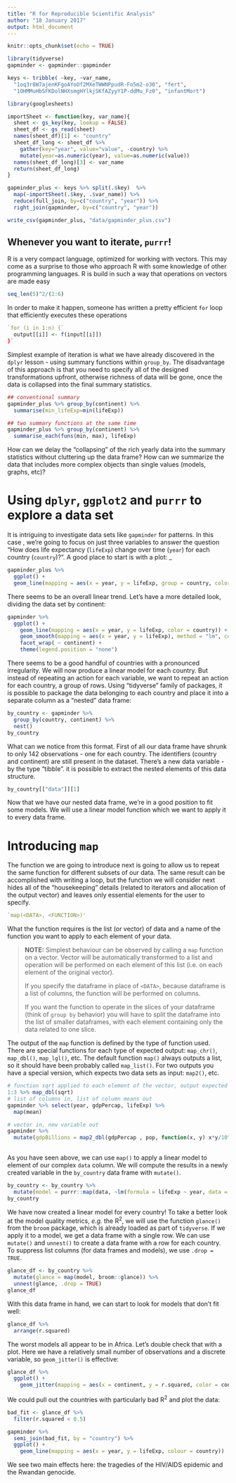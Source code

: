```yaml
---
title: "R for Reproducible Scientific Analysis"
author: "18 January 2017"
output: html_document
---
```


```r
knitr::opts_chunk$set(echo = TRUE)
```


```r
library(tidyverse)
gapminder <- gapminder::gapminder

keys <- tribble( ~key, ~var_name,
  "1oq3r8W7ajenKFgoAYoOf2MXeTWWNPpudR-Fo5m2-o30", "fert",
  "1OHMMuHbSFKDolNHXsmgHYlkjSKfAZyyY1P-ddMu_Fz0", "infantMort")

library(googlesheets)

importSheet <- function(key, var_name){
  sheet <- gs_key(key, lookup = FALSE)
  sheet_df <- gs_read(sheet)
  names(sheet_df)[1] <- "country"
  sheet_df_long <- sheet_df %>% 
    gather(key="year", value="value", -country) %>% 
    mutate(year=as.numeric(year), value=as.numeric(value))
  names(sheet_df_long)[3] <- var_name
  return(sheet_df_long)
}

gapminder_plus <- keys %>% split(.$key)  %>%  
  map(~importSheet(.$key, .$var_name)) %>% 
  reduce(full_join, by=c("country", "year")) %>% 
  right_join(gapminder, by=c("country", "year"))

write_csv(gapminder_plus, "data/gapminder_plus.csv")
```

## Whenever you want to iterate, `purrr`!

R is a very compact language, optimized for working with vectors. This may come as a surprise to those who approach R with some knowledge of other programming languages. R is build in such a way that operations on vectors are made easy

```r
seq_len(5)^2/(2:6)
```

In order to make it happen, someone has written a pretty efficient `for` loop that efficiently executes these operations

```r
`for (i in 1:n) {`
  output[[i]] <- f(input[[i]])
}`
```

Simplest example of iteration is what we have already discovered in the `dplyr` lesson - using summary functions within `group_by`. The disadvantage of this approach is that you need to specify all of the designed transformations upfront, otherwise richness of data will be gone, once the data is collapsed into the final summary statistics.

```r
## conventional summary
gapminder_plus %>% group_by(continent) %>% 
  summarise(min_lifeExp=min(lifeExp))

## two summary functions at the same time
gapminder_plus %>% group_by(continent) %>% 
  summarise_each(funs(min, max), lifeExp)

```

How can we delay the "collapsing" of the rich yearly data into the summary statistics without cluttering up the data frame? How can we summarize the data that includes more complex objects than single values (models, graphs, etc)?

# Using `dplyr`, `ggplot2` and `purrr` to explore a data set

It is intriguing to investigate data sets like `gapminder` for patterns. In this case , we're going to focus on just three variables to answer the question "How does life expectancy (`lifeExp`) change over time (`year`) for each country (`country`)?". A good place to start is with a plot:
_
```r

gapminder_plus %>% 
  ggplot() + 
  geom_line(mapping = aes(x = year, y = lifeExp, group = country, color = continent))
```

There seems to be an overall linear trend. Let's have a more detailed look, dividing the data set by continent:

```r
gapminder %>% 
  ggplot() +
    geom_line(mapping = aes(x = year, y = lifeExp, color = country)) +
    geom_smooth(mapping = aes(x = year, y = lifeExp), method = "lm", color = "black") +
    facet_wrap( ~ continent) +
    theme(legend.position = "none")
```

There seems to be a good handful of countries with a pronounced irregularity. We will now produce a linear model for each country. But instead of repeating an action for each variable, we want to repeat an action for each country, a group of rows. Using "tidyverse" family of packages, it is possible to package the data belonging to each country and place it into a separate column as a "nested" data frame:

```r
by_country <- gapminder %>% 
  group_by(country, continent) %>% 
  nest()
by_country
```

What can we notice from this format. First of all our data frame have shrunk to only 142 observations - one for each country. The identifiers (country and continent) are still present in the dataset. There's a new data variable - by the type "tibble". it is possible to extract the nested elements of this data structure.

```r
by_country[["data"]][1] 
```


Now that we have our nested data frame, we're in a good position to fit some models. We will use a linear model function which we want to apply it to every data frame. 

# Introducing `map`

The function we are going to introduce next is going to allow us to repeat the same function for different subsets of our data. The same result can be accomplished with writing a loop, but the function we will consider next hides all of the "housekeeping" details (related to iterators and allocation of the output vector) and leaves only essential elements for the user to specify.

```r
`map(<DATA>, <FUNCTION>)'
```

What the function requires is the list (or vector) of data and a name of the function you want to apply to each element of your data.

> __NOTE:__  Simplest behaviour can be observed by calling a `map` function on a vector. Vector will be automatically transformed to a list and operation will be performed on each element of this list (i.e. on each element of the original vector). 
>
> If you specify the dataframe in place of `<DATA>`, because dataframe is a list of columns, the function will be performed on columns.
>
> If you want the function to operate in the slices of your dataframe (think of `group by` behavior) you will have to split the dataframe into the list of smaller dataframes, with each element containing only the data related to one slice.

The output of the `map` function is defined by the type of function used. There are special functions for each type of expected output: `map_chr()`, `map_dbl()`, `map_lgl()`, etc. The default function `map()` always outputs a list, so it should have been probably called `map_list()`. For two outputs you have a special version, which expects two data sets as input: `map2()`, etc. 

```r

# function sqrt applied to each element of the vector, output expected as a numeric vector
1:3 %>% map_dbl(sqrt)
# list of columns in, list of column means out
gapminder %>% select(year, gdpPercap, lifeExp) %>%
  map(mean)

# vector in, new variable out
gapminder %>% 
  mutate(gdpBillions = map2_dbl(gdpPercap , pop, function(x, y) x*y/10^9))
  
```


As you have seen above, we can use `map()` to apply a linear model to element of our complex `data` column. We will compute the results in a newly created variable in the `by_country` data frame with `mutate()`.

```r
by_country <- by_country %>% 
  mutate(model = purrr::map(data, ~lm(formula = lifeExp ~ year, data = .x)))
by_country
```

We have now created a linear model for every country! To take a better look at the model quality metrics, *e.g.* the R^2^, we will use the function `glance()` from the `broom` package, which is already loaded as part of `tidyverse`. If we apply it to a model, we get a data frame with a single row. We can use `mutate()` and `unnest()` to create a data frame with a row for each country. To suppress list columns (for data frames and models), we use `.drop = TRUE`.

```r
glance_df <- by_country %>% 
  mutate(glance = map(model, broom::glance)) %>% 
  unnest(glance, .drop = TRUE)
glance_df
```

With this data frame in hand, we can start to look for models that don’t fit well:

```r
glance_df %>% 
  arrange(r.squared)
```

The worst models all appear to be in Africa. Let's double check that with a plot. Here we have a relatively small number of observations and a discrete variable, so `geom_jitter()` is effective:

```r
glance_df %>% 
  ggplot() + 
    geom_jitter(mapping = aes(x = continent, y = r.squared, color = continent), width = 0.3)
```

We could pull out the countries with particularly bad R^2^ and plot the data:

```r
bad_fit <- glance_df %>% 
  filter(r.squared < 0.5)

gapminder %>% 
  semi_join(bad_fit, by = "country") %>% 
  ggplot() +
    geom_line(mapping = aes(x = year, y = lifeExp, colour = country))
```

We see two main effects here: the tragedies of the HIV/AIDS epidemic and the Rwandan genocide.
